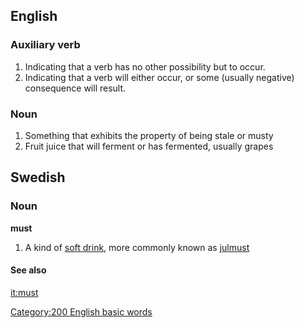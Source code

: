 ==English==
=== Auxiliary verb ===
#Indicating that a verb has no other possibility but to occur.
#Indicating that a verb will either occur, or some (usually negative) consequence will result.

=== Noun ===
#Something that exhibits the property of being stale or musty
#Fruit juice that will ferment or has fermented, usually grapes

==Swedish==
===Noun===<!---proper?--->
'''must'''
#A kind of [[soft drink]], more commonly known as [[julmust]]
====See also====
{{pedialite}}

[[it:must]]
[[Category:200 English basic words]]